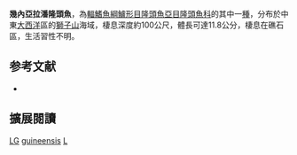 {{Speciesbox
| image = 
| image_width = 250px
| status = DD
| status_system = IUCN3.1
| genus = Lappanella
| species = guineensis
| authority = [[Bauchot|Bauchot]], 1969
| synonyms = 
}}

'''幾內亞拉潘隆頭魚'''，為[[輻鰭魚綱|輻鰭魚綱]][[鱸形目|鱸形目]][[隆頭魚亞目|隆頭魚亞目]][[隆頭魚科|隆頭魚科]]的其中一[[種|種]]，分布於中東[[大西洋|大西洋]]區的[[塞拉利昂|獅子山]]海域，棲息深度約100公尺，體長可達11.8公分，棲息在礁石區，生活習性不明。

==参考文献==
*{{FishBase_species|genus=Lappanella|species=guineensis|year=2013|month=8}}
== 擴展閱讀 ==
{{refbegin}}
{{wikispecies-inline|Lappanella guineensis|幾內亞拉潘隆頭魚}}
{{refend}}
{{Taxonbar|from=Q2018014}}

[[Category:IUCN红色名录数据缺乏物种|LG]]
[[Category:拉潘隆頭魚屬|guineensis]]
[[Category:1969年描述的鱼类|L]]


{{鱸形目小作品}}